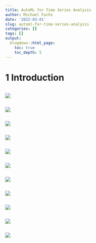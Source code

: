 ```yaml
---
title: AutoML for Time Series Analysis
author: Michael Fuchs
date: '2022-03-01'
slug: automl-for-time-series-analysis
categories: []
tags: []
output:
  blogdown::html_page:
    toc: true
    toc_depth: 5
---
```



# 1 Introduction




```r

```

![](/post/2022-03-01-automl-for-time-series-analysis_files/p137p1.png)



























```r

```

![](/post/2022-03-01-automl-for-time-series-analysis_files/p137p.png)



























```r

```

![](/post/2022-03-01-automl-for-time-series-analysis_files/p137p.png)

































```r

```

![](/post/2022-03-01-automl-for-time-series-analysis_files/p137p.png)

































```r

```

![](/post/2022-03-01-automl-for-time-series-analysis_files/p137p.png)
































```r

```

![](/post/2022-03-01-automl-for-time-series-analysis_files/p137p.png)









































```r

```

![](/post/2022-03-01-automl-for-time-series-analysis_files/p137p.png)









































```r

```

![](/post/2022-03-01-automl-for-time-series-analysis_files/p137p.png)




































```r

```

![](/post/2022-03-01-automl-for-time-series-analysis_files/p137p.png)





























```r

```

![](/post/2022-03-01-automl-for-time-series-analysis_files/p137p.png)





```r

```

![](/post/2022-03-01-automl-for-time-series-analysis_files/p137p.png)


